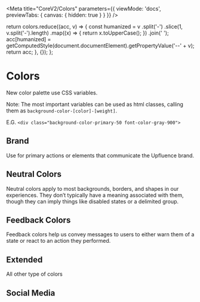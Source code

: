 
<Meta
  title="CoreV2/Colors"
  parameters={{
    viewMode: 'docs',
    previewTabs: { canvas: { hidden: true } }
  }}
/>

  return colors.reduce((acc, v) => {
    const humanized = v
      .split('-')
      .slice(1, v.split('-').length)
      .map((x) => {
        return x.toUpperCase();
      })
      .join(' ');
    acc[humanized] = getComputedStyle(document.documentElement).getPropertyValue('--' + v);
    return acc;
  }, {});
};

# Colors

New color palette use CSS variables.

Note: The most important variables can be used as html classes, calling them as `background-color-[color]-[weight]`.

E.G. `<div class="background-color-primary-50 font-color-gray-900">`

## Brand

Use for primary actions or elements that communicate the Upfluence brand.

<ColorPalette>
  <ColorItem
    title="Primary Color"
    colors={{ 'Primary 500': getComputedStyle(document.documentElement).getPropertyValue('--color-primary-500') }}
  />
  <ColorItem
    title="Primary Scale"
    subtitle="Primary color"
    colors={buildColors([
      'color-primary-50',
      'color-primary-100',
      'color-primary-400',
      'color-primary-500',
      'color-primary-600',
      'color-primary-900'
    ])}
  />
</ColorPalette>

## Neutral Colors

Neutral colors apply to most backgrounds, borders, and shapes in our experiences. They don’t typically have a meaning associated with them, though they can imply things like disabled states or a delimited group.

<ColorPalette>
  <ColorItem
    title="White"
    colors={{ White: getComputedStyle(document.documentElement).getPropertyValue('--color-white') }}
  />
  <ColorItem
    title="Black"
    colors={{ Black: getComputedStyle(document.documentElement).getPropertyValue('--color-black') }}
  />
  <ColorItem
    title="Grays"
    colors={buildColors([
      'color-gray-50',
      'color-gray-100',
      'color-gray-200',
      'color-gray-300',
      'color-gray-400',
      'color-gray-500',
      'color-gray-600',
      'color-gray-900'
    ])}
  />
</ColorPalette>

## Feedback Colors

Feedback colors help us convey messages to users to either warn them of a state or react to an action they performed.

<ColorPalette>
  <ColorItem
    title="Info"
    subtitle="Info colors indicate elements that don’t require immediate action. As their name hint, they’re used to convey an information to the users. They can be used with banners, alerts, indicators that draw attention to new information..."
    colors={buildColors([
      'color-info-50',
      'color-info-100',
      'color-info-400',
      'color-info-500',
      'color-info-600',
      'color-info-900'
    ])}
  />
  <ColorItem
    title="Success"
    subtitle="Success colors indicate something positive, like the success of an action performed by a user."
    colors={buildColors([
      'color-success-50',
      'color-success-100',
      'color-success-400',
      'color-success-500',
      'color-success-600',
      'color-success-900'
    ])}
  />
  <ColorItem
    title="Warning"
    subtitle="Warning colors let the user know they need to take action, and are applied to alerts, banners..."
    colors={buildColors([
      'color-warning-50',
      'color-warning-100',
      'color-warning-400',
      'color-warning-500',
      'color-warning-600',
      'color-warning-900'
    ])}
  />
  <ColorItem
    title="Error"
    subtitle="Critical colors are for destructive interactive elements, errors, and critical events that require immediate action."
    colors={buildColors([
      'color-error-50',
      'color-error-100',
      'color-error-400',
      'color-error-500',
      'color-error-600',
      'color-error-900'
    ])}
  />
</ColorPalette>

## Extended

All other type of colors

<ColorPalette>
  <ColorItem
    title="Orange"
    colors={buildColors([
      'color-orange-50',
      'color-orange-400',
      'color-orange-500',
      'color-orange-600',
      'color-orange-900'
    ])}
  />
  <ColorItem
    title="Yellow"
    colors={buildColors([
      'color-yellow-50',
      'color-yellow-400',
      'color-yellow-500',
      'color-yellow-600',
      'color-yellow-900'
    ])}
  />
  <ColorItem
    title="Lime"
    colors={buildColors([
      'color-lime-50',
      'color-lime-100',
      'color-lime-400',
      'color-lime-500',
      'color-lime-600',
      'color-lime-900'
    ])}
  />
  <ColorItem
    title="Cyan"
    colors={buildColors([
      'color-cyan-50',
      'color-cyan-100',
      'color-cyan-400',
      'color-cyan-500',
      'color-cyan-600',
      'color-cyan-900'
    ])}
  />
  <ColorItem
    title="Blue"
    colors={buildColors([
      'color-blue-50',
      'color-blue-100',
      'color-blue-400',
      'color-blue-500',
      'color-blue-600',
      'color-blue-900'
    ])}
  />
  <ColorItem
    title="Violet"
    colors={buildColors([
      'color-violet-50',
      'color-violet-100',
      'color-violet-400',
      'color-violet-500',
      'color-violet-600',
      'color-violet-900'
    ])}
  />
  <ColorItem
    title="Melon"
    colors={buildColors([
      'color-melon-50',
      'color-melon-100',
      'color-melon-400',
      'color-melon-500',
      'color-melon-600',
      'color-melon-900'
    ])}
  />
</ColorPalette>

## Social Media

<ColorPalette>
  <ColorItem
    title="Instagram"
    colors={buildColors(['color-instagram-50', 'color-instagram-500', 'color-instagram-accent'])}
  />
  <ColorItem title="Facebook" colors={buildColors(['color-facebook-50', 'color-facebook-500'])} />
  <ColorItem title="Youtube" colors={buildColors(['color-youtube-50', 'color-youtube-500'])} />
  <ColorItem title="X" colors={buildColors(['color-twitter-50', 'color-twitter-500'])} />
  <ColorItem title="Tiktok" colors={buildColors(['color-tiktok-50', 'color-tiktok-500'])} />
  <ColorItem title="Blog" colors={buildColors(['color-blog-50', 'color-blog-500'])} />
  <ColorItem title="Twitch" colors={buildColors(['color-twitch-50', 'color-twitch-500'])} />
  <ColorItem title="Pinterest" colors={buildColors(['color-pinterest-50', 'color-pinterest-500'])} />
</ColorPalette>
